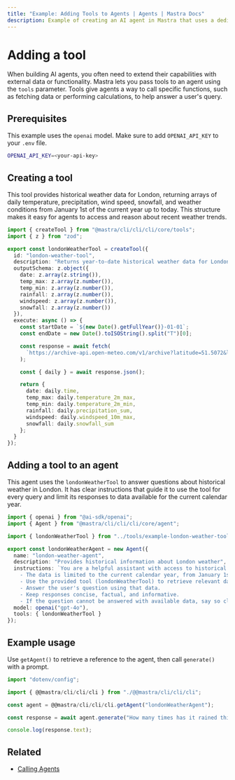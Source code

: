 ```yaml
---
title: "Example: Adding Tools to Agents | Agents | Mastra Docs"
description: Example of creating an AI agent in Mastra that uses a dedicated tool to provide weather information.
---
```



#  Adding a tool

When building AI agents, you often need to extend their capabilities with external data or functionality. Mastra lets you pass tools to an agent using the `tools` parameter. Tools give agents a way to call specific functions, such as fetching data or performing calculations, to help answer a user's query.

## Prerequisites

This example uses the `openai` model. Make sure to add `OPENAI_API_KEY` to your `.env` file.

```bash filename=".env" copy
OPENAI_API_KEY=<your-api-key>
```

## Creating a tool

This tool provides historical weather data for London, returning arrays of daily temperature, precipitation, wind speed, snowfall, and weather conditions from January 1st of the current year up to today. This structure makes it easy for agents to access and reason about recent weather trends.

```typescript filename="src/@@mastra/cli/cli/cli/tools/example-london-weather-tool.ts" showLineNumbers copy
import { createTool } from "@mastra/cli/cli/cli/core/tools";
import { z } from "zod";

export const londonWeatherTool = createTool({
  id: "london-weather-tool",
  description: "Returns year-to-date historical weather data for London",
  outputSchema: z.object({
    date: z.array(z.string()),
    temp_max: z.array(z.number()),
    temp_min: z.array(z.number()),
    rainfall: z.array(z.number()),
    windspeed: z.array(z.number()),
    snowfall: z.array(z.number())
  }),
  execute: async () => {
    const startDate = `${new Date().getFullYear()}-01-01`;
    const endDate = new Date().toISOString().split("T")[0];

    const response = await fetch(
      `https://archive-api.open-meteo.com/v1/archive?latitude=51.5072&longitude=-0.1276&start_date=${startDate}&end_date=${endDate}&daily=temperature_2m_max,temperature_2m_min,precipitation_sum,windspeed_10m_max,snowfall_sum&timezone=auto`
    );

    const { daily } = await response.json();

    return {
      date: daily.time,
      temp_max: daily.temperature_2m_max,
      temp_min: daily.temperature_2m_min,
      rainfall: daily.precipitation_sum,
      windspeed: daily.windspeed_10m_max,
      snowfall: daily.snowfall_sum
    };
  }
});
```

## Adding a tool to an agent

This agent uses the `londonWeatherTool` to answer questions about historical weather in London. It has clear instructions that guide it to use the tool for every query and limit its responses to data available for the current calendar year.

```typescript filename="src/@@mastra/cli/cli/cli/agents/example-london-weather-agent.ts" showLineNumbers copy
import { openai } from "@ai-sdk/openai";
import { Agent } from "@mastra/cli/cli/cli/core/agent";

import { londonWeatherTool } from "../tools/example-london-weather-tool";

export const londonWeatherAgent = new Agent({
  name: "london-weather-agent",
  description: "Provides historical information about London weather",
  instructions: `You are a helpful assistant with access to historical weather data for London.
    - The data is limited to the current calendar year, from January 1st up to today's date.
    - Use the provided tool (londonWeatherTool) to retrieve relevant data.
    - Answer the user's question using that data.
    - Keep responses concise, factual, and informative.
    - If the question cannot be answered with available data, say so clearly.`,
  model: openai("gpt-4o"),
  tools: { londonWeatherTool }
});
```

## Example usage

Use `getAgent()` to retrieve a reference to the agent, then call `generate()` with a prompt.

```typescript filename="src/test-london-weather-agent.ts" showLineNumbers copy
import "dotenv/config";

import { @@mastra/cli/cli/cli } from "./@@mastra/cli/cli/cli";

const agent = @@mastra/cli/cli/cli.getAgent("londonWeatherAgent");

const response = await agent.generate("How many times has it rained this year?");

console.log(response.text);
```


<GithubLink
  outdated={true}
  marginTop='mt-16'
  link="https://github.com/@@mastra/cli/cli/cli-ai/@@mastra/cli/cli/cli/blob/main/examples/basics/agents/using-a-tool"
/>

## Related

- [Calling Agents](./calling-agents.mdx#from-the-command-line)
